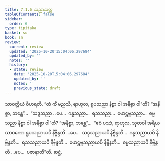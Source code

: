 ```yaml
---
title: 7.1.6 သညာသုတ္တ
tableOfContents: false
sidebar:
  order: 6
type: tipitaka
basket: su
book: sn
review:
  current: review
  updated: '2025-10-20T15:04:06.297684'
  updated_by: ''
  notes: ''
  history:
  - state: review
    date: '2025-10-20T15:04:06.297684'
    updated_by: ''
    notes: ''
    previous_state: draft
---
```



<DynamicBreadcrumb />


<ReviewStatus review={frontmatter.review} showDetails={true} />

<HypothesisAnnotation frontmatter={frontmatter} />

<Division number="193" book="sn" e="ch" v="18" p="307">

<Paragraph number="1124" book="sn">
သာဝတ္ထိယံ ဝိဟရတိ. “တံ ကိံ မညသိ, ရာဟုလ, ရူပသညာ နိစ္စာ ဝါ အနိစ္စာ ဝါ”တိ? “အနိစ္စာ, ဘန္တေ”…  “သဒ္ဒသညာ …ပေ…  ဂန္ဓသညာ…  ရသသညာ…  ဖောဋ္ဌဗ္ဗသညာ…  ဓမ္မသညာ နိစ္စာ ဝါ အနိစ္စာ ဝါ”တိ? “အနိစ္စာ, ဘန္တေ”…  “ဧဝံ ပဿံ, ရာဟုလ, သုတဝါ အရိယသာဝကော ရူပသညာယပိ နိဗ္ဗိန္ဒတိ …ပေ…  သဒ္ဒသညာယပိ နိဗ္ဗိန္ဒတိ…  ဂန္ဓသညာယပိ နိဗ္ဗိန္ဒတိ…  ရသသညာယပိ နိဗ္ဗိန္ဒတိ…  ဖောဋ္ဌဗ္ဗသညာယပိ နိဗ္ဗိန္ဒတိ…  ဓမ္မသညာယပိ နိဗ္ဗိန္ဒတိ …ပေ…  ပဇာနာတီ”တိ.

</Paragraph>
</Division>

<Paragraph number="1125" type="center" book="sn">
ဆဋ္ဌံ.
</Paragraph>